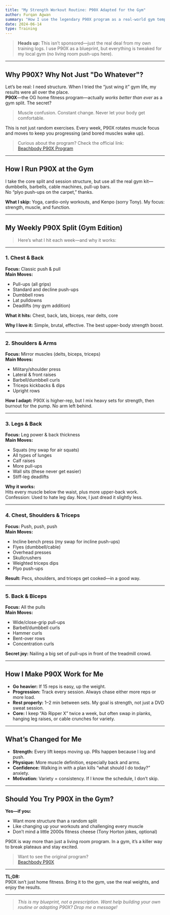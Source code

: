 ```yaml
---
title: "My Strength Workout Routine: P90X Adapted for the Gym"
author: Furqan Agwan
summary: "How I use the legendary P90X program as a real-world gym template—full split, favorite moves, and how it's transformed my strength, muscle, and motivation."
date: 2024-06-14
type: Training
---
```


> **Heads up:** This isn’t sponsored—just the real deal from my own training logs. I use P90X as a blueprint, but everything is tweaked for my local gym (no living room push-ups here).

---

## Why P90X? Why Not Just "Do Whatever"?

Let’s be real: I need structure. When I tried the “just wing it” gym life, my results were all over the place.  
**P90X**—the OG home fitness program—actually *works better than ever* as a gym split. The secret?  
> Muscle confusion. Constant change. Never let your body get comfortable.

This is not just random exercises. Every week, P90X rotates muscle focus and moves to keep you progressing (and bored muscles wake up).

> Curious about the program? Check the official link:  
> [Beachbody P90X Program](https://www.beachbodyondemand.com/programs/p90x/start-here?locale=en_GB)

---

## How I Run P90X at the Gym

I take the core split and session structure, but use all the real gym kit—dumbbells, barbells, cable machines, pull-up bars.  
No “plyo push-ups on the carpet,” thanks.

**What I skip:** Yoga, cardio-only workouts, and Kenpo (sorry Tony). My focus: strength, muscle, and function.

---

## My Weekly P90X Split (Gym Edition)

> Here’s what I hit each week—and why it works:

---

### 1. Chest & Back

**Focus:** Classic push & pull  
**Main Moves:**  
- Pull-ups (all grips)
- Standard and decline push-ups
- Dumbbell rows
- Lat pulldowns
- Deadlifts (my gym addition)

**What it hits:** Chest, back, lats, biceps, rear delts, core

**Why I love it:** Simple, brutal, effective. The best upper-body strength boost.

---

### 2. Shoulders & Arms

**Focus:** Mirror muscles (delts, biceps, triceps)  
**Main Moves:**  
- Military/shoulder press  
- Lateral & front raises  
- Barbell/dumbbell curls  
- Triceps kickbacks & dips  
- Upright rows

**How I adapt:** P90X is higher-rep, but I mix heavy sets for strength, then burnout for the pump. No arm left behind.

---

### 3. Legs & Back

**Focus:** Leg power & back thickness  
**Main Moves:**  
- Squats (my swap for air squats)
- All types of lunges
- Calf raises
- More pull-ups
- Wall sits (these never get easier)
- Stiff-leg deadlifts

**Why it works:**  
Hits every muscle below the waist, plus more upper-back work.  
Confession: Used to hate leg day. Now, I just dread it slightly less.

---

### 4. Chest, Shoulders & Triceps

**Focus:** Push, push, push  
**Main Moves:**  
- Incline bench press (my swap for incline push-ups)
- Flyes (dumbbell/cable)
- Overhead presses
- Skullcrushers
- Weighted triceps dips
- Plyo push-ups

**Result:** Pecs, shoulders, and triceps get cooked—in a good way.

---

### 5. Back & Biceps

**Focus:** All the pulls  
**Main Moves:**  
- Wide/close-grip pull-ups  
- Barbell/dumbbell curls  
- Hammer curls  
- Bent-over rows  
- Concentration curls

**Secret joy:** Nailing a big set of pull-ups in front of the treadmill crowd.

---

## How I Make P90X Work for Me

- **Go heavier:** If 15 reps is easy, up the weight.
- **Progression:** Track every session. Always chase either more reps or more load.
- **Rest properly:** 1–2 min between sets. My goal is strength, not just a DVD sweat session.
- **Core:** I keep “Ab Ripper X” twice a week, but often swap in planks, hanging leg raises, or cable crunches for variety.

---

## What’s Changed for Me

- **Strength:** Every lift keeps moving up. PRs happen because I log and push.
- **Physique:** More muscle definition, especially back and arms.
- **Confidence:** Walking in with a plan kills “what should I do today?” anxiety.
- **Motivation:** Variety = consistency. If I know the schedule, I don’t skip.

---

## Should You Try P90X in the Gym?

**Yes—if you:**  
- Want more structure than a random split
- Like changing up your workouts and challenging every muscle
- Don’t mind a little 2000s fitness cheese (Tony Horton jokes, optional)

P90X is way more than just a living room program. In a gym, it’s a killer way to break plateaus and stay excited.

> Want to see the original program?  
> [Beachbody P90X](https://www.beachbodyondemand.com/programs/p90x/start-here?locale=en_GB)

---

**TL;DR:**  
P90X isn’t just home fitness. Bring it to the gym, use the real weights, and enjoy the results.

---

> _This is my blueprint, not a prescription. Want help building your own routine or adapting P90X? Drop me a message!_
